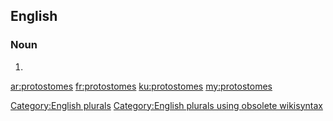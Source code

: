 ==English==

===Noun===
{{head|en}}

# {{plural of|protostome}}

[[Category:English plurals]][[Category:English plurals using obsolete wikisyntax]]

[[ar:protostomes]]
[[fr:protostomes]]
[[ku:protostomes]]
[[my:protostomes]]